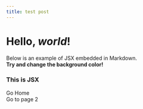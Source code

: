 ```yaml
---
title: test post
---
```


# Hello, *world*!

Below is an example of JSX embedded in Markdown. <br /> **Try and change
the background color!**

<div style={{ padding: '20px', backgroundColor: 'tomato' }}>
  <h3>This is JSX</h3>
</div>

<div className="flex flex-column">
    <div>
        <Link to="/">Go Home</Link>
    </div>
    <div>
        <Link to="/page-2/">Go to page 2</Link>
    </div>
</div>
